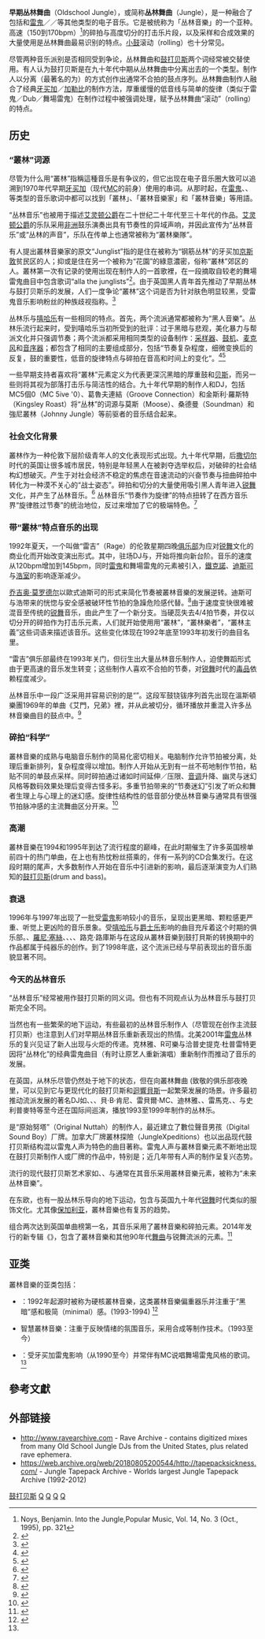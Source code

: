 {{copyedit|time=2014-08-25T00:31:22+00:00}}
{{Infobox music genre
 | name              = Oldskool jungle
 | bgcolor           = silver
 | color             = black
 | stylistic_origins = {{link-en|碎拍硬蕊|Breakbeat hardcore}}、[[鐵克諾音樂|鐵克諾]]、[[嘻哈音樂|嘻哈]]、[[雷鬼|雷鬼]]、{{link-en|Dub (音樂)|Dub|Dub}}、{{link-en|舞場雷鬼|Dancehall}}、[[放克|放克]]、<ref>[http://dj.dancecult.net/index.php/journal/article/view/25/22 "Dancecult"] {{Wayback|url=http://dj.dancecult.net/index.php/journal/article/view/25/22 |date=20120914025537 }}, ''Journal of Electronic Dance Music Culture'', Vol 1, No 1, (2009)</ref> [[浩室音樂|浩室音樂]]
 | cultural_origins  = 1990年代早期，[[英国|英国]][[布里斯托尔|布里斯托尔]]和[[伦敦|伦敦]]
 | instruments       = [[合成器|合成器]]、[[鼓机|鼓机]]、[[音序器|音序器]]、[[采样器|采样器]]
 | popularity        = 低
 | derivatives       = [[鼓打贝斯|鼓打贝斯]]
 | subgenrelist      = List of electronic music genres
 | subgenres         = {{link-en|雷鬼叢林|Ragga jungle}} - {{link-en|暗蕊|Darkcore}} - 智慧叢林
 | fusion genres     = [[Artcore|Artcore]]
}}

'''早期丛林舞曲'''（Oldschool Jungle），或简称'''丛林舞曲'''（Jungle），是一种融合了包括{{link-en|碎拍硬蕊|Breakbeat hardcore}}和[[雷鬼|雷鬼]]／{{link-en|Dub (音樂)|Dub|Dub}}／{{link-en|舞場雷鬼|Dancehall}}等其他类型的电子音乐。它是被统称为「丛林音樂」的一个亚种。高速（150到170bpm）<ref>Noys, Benjamin. Into the Jungle,Popular Music, Vol. 14, No. 3 (Oct., 1995), pp. 321</ref>的碎拍与高度切分的打击乐片段，以及采样和合成效果的大量使用是丛林舞曲最易识别的特点。[[小鼓|小鼓]]滚动（rolling）也十分常见。

尽管两种音乐派别是否相同受到争论，丛林舞曲和[[鼓打贝斯|鼓打贝斯]]两个词经常被交替使用。有人认为鼓打贝斯是在九十年代中期从丛林舞曲中分离出去的一个类型。制作人以分离{{link-en|碎拍|Breakbeat}}（最著名的为{{link-en|艾門碎拍|Amen break}}）的方式创作出通常不合拍的鼓点序列。丛林舞曲制作人融合了经典[[牙买加|牙买加]]／[[加勒比|加勒比]]的{{link-en|伴音系統|Sound system (DJ)}}制作方法，厚重缓慢的低音线与简单的旋律（类似于雷鬼／Dub／舞場雷鬼）在制作过程中被强调处理，赋予丛林舞曲“滚动”（rolling）的特点。

==历史==
=== “叢林”词源 ===
尽管为什么用“叢林”指稱這種音乐是有争议的，但它出现在电子音乐圈大致可以追溯到1970年代早期[[牙买加|牙买加]]{{link-en|誦讀音樂|Deejay (Jamaican)}}（现代[[MC_(音樂)|MC]]的前身）使用的串词。从那时起，在[[雷鬼|雷鬼]]、{{link-en|Dub (音樂)|Dub|Dub}}、{{link-en|舞場雷鬼|Dancehall}}等类型的音乐歌词中都可以找到「叢林」、「叢林音樂家」和「叢林音樂」等用語。

“丛林音乐”也被用于描述[[艾灵顿公爵|艾灵顿公爵]]在二十世纪二十年代至三十年代的作品。[[艾灵顿公爵|艾灵顿公爵]]的乐队采用[[非洲|非洲]]鼓乐演奏出具有节奏性的异域声响，并因此宣传为“丛林音乐”或“丛林的声音”，乐队在传单上也通常被称为“叢林樂隊”。

有人提出叢林音樂家的原文“Junglist”指的是住在被称为“钢筋丛林”的牙买加[[京斯敦|京斯敦]]贫民区的人；抑或是住在另一个被称为“花園”的綠意濃密，俗称“叢林”郊区的人。叢林第一次有记录的使用出现在制作人{{link-en|雷貝爾·MC|Rebel MC}}的一首歌裡，在一段摘取自较老的舞場雷鬼曲目中包含歌词“alla the junglists”<ref name=EnergyFlash>{{cite book | last=Reynolds | first=Simon | title=Energy Flash| year=1998 | publisher=Picador| chapter=Roots 'n Future| isbn=0-330-35056-0}}</ref>。由于英国黑人青年首先推动了早期丛林与鼓打贝斯乐的发展，人们一度争论“叢林”这个词是否为针对肤色明显较黑，受雷鬼音乐影响粉丝的种族歧视指称。<ref name=EnergyFlash>{{cite book | last=Reynolds | first=Simon | title=Energy Flash| year=1998 | publisher=Picador| chapter=Roots 'n Future| isbn=0-330-35056-0}}</ref>

丛林乐与[[嘻哈乐|嘻哈乐]]有一些相同的特点。首先，两个流派通常都被称为“黑人音樂”。丛林乐流行起来时，受到嘻哈乐当初所受到的批评：过于黑暗与悲观，美化暴力与帮派文化并只强调节奏；两个流派都采用相同类型的设备制作：[[采样器|采样器]]、[[鼓机|鼓机]]、[[麦克风|麦克风]]和[[音序器|音序器]]；都包含了相同的主要组成部分，包括“节奏复杂程度，细微变换后的反复，鼓的重要性，低音的旋律特点与碎拍在音高和时间上的变化”。<ref name=ac>{{cite book | last=Mitchell | first=Tony | title=Global Noise| year=2002 | publisher=Wesleyan University Press}}</ref><ref name=ab>{{cite book | last=Sewell | first=Tony | title=Black Masculinities and Schooling: How Black Boys Survive Modern Schooling| year=1997 | publisher=Stoke-on-Trent: Trentham Books.}}</ref>

一些早期支持者喜欢将“叢林”元素定义为代表更深沉黑暗的厚重鼓和[[贝斯|贝斯]]，而另一些则将其视为部落打击乐与简洁性的结合。九十年代早期的制作人和DJ，包括MC5個0（MC 5ive '0）、葛魯夫連結（Groove Connection）和金斯利·羅斯特（Kingsley Roast）将“丛林”的词源与莫斯（Moose）、桑德曼（Soundman）和強尼叢林（Johnny Jungle）等前驱者的音乐结合起来。

=== 社会文化背景 ===
叢林作为一种伦敦下层阶级青年人的文化表现形式出现。九十年代早期，后[[撒切尔|撒切尔]]时代的英国让很多城市居民，特别是年轻黑人在被剥夺选举权后，对破碎的社会结构幻想破灭。产生于对社会经济不稳定的焦虑在音速流动的兴奋节奏与扭曲碎拍中转化为一种漠不关心的“战士姿态”。碎拍和切分的大量使用吸引黑人青年进入[[锐舞|锐舞]]文化，并产生了丛林音乐。<ref>{{cite book|last=Reynolds|first=Simon|title=Energy Flash: A Journey Through Rave Music and Dance Culture|url=https://archive.org/details/energyflashjourn0000reyn|year=2012|publisher=Soft Skull Press|pages=[https://archive.org/details/energyflashjourn0000reyn/page/239 239]–240}}</ref>
丛林音乐“节奏作为旋律”的特点扭转了在西方音乐界“旋律胜过节奏”的统治地位，反过来增加了它的极端特色。<ref>{{cite book|last=Reynolds|first=Simon|title=Energy Flash: A Journey Through Rave Music and Dance Culture|url=https://archive.org/details/energyflashjourn0000reyn|year=2012|publisher=Soft Skull Press|page=[https://archive.org/details/energyflashjourn0000reyn/page/242 242]}}</ref>

=== 带“叢林”特点音乐的出现 ===
1992年夏天，一个叫做“雷吉”（Rage）的伦敦星期四晚[[俱乐部|俱乐部]]为应对[[锐舞|锐舞]]文化的商业化而开始改变演出形式。其中，驻场DJ{{link-en|費比歐 (DJ)|Fabio_(DJ)|費比歐}}与{{link-en|葛魯弗萊德|Grooverider}}，开始将{{link-en|碎拍硬蕊|Breakbeat hardcore}}推向新台阶。音乐的速度从120bpm增加到145bpm，同时[[雷鬼|雷鬼]]和舞場雷鬼的元素被引入，[[鐵克諾|鐵克諾]]、[[迪斯可|迪斯可]]与[[浩室|浩室]]的影响逐渐减少。

[[乔吉奥·莫罗德尔|乔吉奥·莫罗德尔]]以歐式迪斯可的形式来简化节奏被叢林音樂的发展逆转。迪斯可与浩带来的恍惚与安全感被破环性节拍的急躁危险感代替。<ref>{{cite book|last=Reynolds|first=Simon|title=Energy Flash: A Journey Through Rave Music and Dance Culture|url=https://archive.org/details/energyflashjourn0000reyn|year=2012|publisher=Soft Skull Press|page=[https://archive.org/details/energyflashjourn0000reyn/page/241 241]}}</ref>由于速度变快很难被混音至传统的[[锐舞|锐舞]]音乐，由此产生了一个新分支。当硬蕊失去4/4拍节奏，并仅以切分开的碎拍作为打击乐元素，人们就开始使用用“叢林”，“叢林樂者”，“叢林主義”这些词语来描述该音乐。这些变化体现在1992年底至1993年初发行的曲目名里。

“雷吉”俱乐部最终在1993年关门，但衍生出大量丛林音乐制作人，迫使舞蹈形式由于更高速的音乐发生转变；这些制作人喜欢不合拍的节奏，对[[锐舞|锐舞]]时代的[[毒品|毒品]]依赖程度减少。

丛林音乐中一段广泛采用并容易识别的{{link-en|碎拍|Breakbeat}}是“{{link-en|艾門碎拍|Amen break}}”。这段军鼓铙钹序列首先出现在溫斯頓樂團1969年的单曲《艾門，兄弟》裡，并从此被切分，循环播放并重混入许多丛林音樂曲目的鼓点中。<ref>{{cite book|last=Reynolds|first=Simon|title=Energy Flash: A Journey Through Rave Music and Dance Culture|url=https://archive.org/details/energyflashjourn0000reyn|year=2012|publisher=Soft Skull Press|page=[https://archive.org/details/energyflashjourn0000reyn/page/240 240]}}</ref>

=== 碎拍“科学” ===
叢林音樂的成熟与电脑音乐制作的简易化密切相关。电脑制作允许节拍被分离，处理后重新排列，复杂程度得以增加。制作人开始从无到有一丝不苟地制作节拍，粘贴不同的单鼓点采样。同时碎拍通过诸如时间延伸／压限、[[音调|音调]]升降、幽灵与迷幻风格等数码效果处理后变得古怪多彩。多重节拍带来的“节奏迷幻”引发了听众和舞者生理上与心理上的迷幻感。旋律性结构性的低音部分使丛林音樂与通常具有很强节拍脉冲感的主流舞曲区分开来。<ref>{{cite book|last=Reynolds|first=Simon|title=Energy Flash: A Journey Through Rave Music and Dance Culture|url=https://archive.org/details/energyflashjourn0000reyn|year=2012|publisher=Soft Skull Press|pages=[https://archive.org/details/energyflashjourn0000reyn/page/241 241]–243}}</ref>

=== 高潮 ===
叢林音樂在1994和1995年到达了流行程度的巅峰，在此时期催生了许多英国榜单前四十的热门单曲，在{{link-en|鐵克諾遊行|Technoparade}}上也有热忱粉丝搭乘的{{link-en|愛情花車|Lovemobile}}，伴有一系列的CD合集发行。在这段时期的尾声，大多数制作人开始在音乐中引进新的影响，最后逐渐演变为人们熟知的[[鼓打贝斯|鼓打贝斯]](drum and bass)。

=== 衰退 ===
1996年与1997年出现了一批受[[雷鬼|雷鬼]]影响较小的音乐，呈现出更黑暗、颗粒感更严重、听觉上更凶险的音乐景象。受[[嘻哈乐|嘻哈乐]]与[[爵士乐|爵士乐]]影响的曲目充斥着这个时期的俱乐部。{{link-en|迪林雅|Dillinja}}、[[羅尼·塞絲|羅尼·塞絲]]、{{link-en|DJ黛|DJ Die}}、{{link-en|DJ海普|DJ Hype}}、{{link-en|DJ辛克|DJ Zinc}}、路克·路庫斯与{{link-en|庫魯斯特|Krust}}在这段从叢林音樂到鼓打貝斯的转换期中的作品都属于纯器乐的创作。到了1998年底，这个流派已经与早前表现出的音乐面貌显著不同。

=== 今天的丛林音乐 ===
“丛林音乐”经常被用作鼓打贝斯的同义词。但也有不同观点认为丛林音乐与鼓打贝斯完全不同。

当然也有一些繁荣的地下运动，有些最初的丛林音乐制作人（尽管现在创作主流鼓打贝斯）也注意到人们对早期丛林音乐重新表现出的热情。北美2001年[[雷鬼|雷鬼]]丛林乐的复兴见证了新人出现与火炬的传递。克林雅、R可樂与洽普史提克·杜普雷特更因将“丛林化”的经典雷鬼曲目（有时让原艺人重新演唱）重新制作而推动了音乐的发展。

在英国，从林乐尽管仍然处于地下的状态，但在向叢林舞曲 (致敬的俱乐部夜晚里，可以见到它与更现代化的鼓打贝斯和[[迴響貝斯|迴響貝斯]]一起繁荣发展的场景。许多最初推动流派发展的著名DJ如{{link-en|雷·凱斯|Ray Keith}}、{{link-en|葛爾迪|Goldie}}、{{link-en|LTJ布肯姆|LTJ Bukem LTJ Bukem}}、貝·B·肯尼、雷貝爾·MC、迪林雅、{{link-en|多姆與羅蘭|Dom & Roland}}、雷馬克、{{link-en|肯尼·肯|Kenny Ken}}、{{link-en|多克·史考特|Doc Scott}}与史利普麥特等至今还在国际间巡演，播放1993至1999年制作的丛林乐。

{{link-en|害羞FX|Shy FX}}是“原始努塔”（Original Nuttah）的制作人，最近建立了數位聲音男孩（Digital Sound Boy）厂牌。加拿大厂牌叢林探險（JungleXpeditions）也以出品现代鼓打贝斯结构混以雷鬼人声为特色的曲目著称。雷鬼人声与叢林音樂元素不断地出现在鼓打贝斯制作人或厂牌的作品中，特别是{{link-en|True Playaz|True Playaz}}；近几年带有人声的制作呈复兴态势。

流行的现代鼓打贝斯艺术家如{{link-en|威爾金森 (音樂家)|Wilkinson (musician)|威爾金森}}、{{link-en|薩布·福克斯|Sub Focus}}、{{link-en|追逐與狀態|Chase & Status}}与{{link-en|西格瑪 (團體)|Sigma (group)|西格瑪}}通常在其音乐采用叢林音樂元素，被称为“未来丛林音樂”。

在东欧，也有一股丛林乐导向的地下运动，包含与英国九十年代[[锐舞|锐舞]]时代类似的服饰文化。尤其像[[保加利亚|保加利亚]]，叢林音樂也有复苏的趋势。

{{link-en|盧迪曼托|Rudimental}}组合两次达到英国单曲榜第一名，其音乐采用了叢林音樂和碎拍元素。{{link-en|範例 (音樂家)|Example (musician)|範例}}2014年发行的新专辑《{{link-en|Live Life Living|Live Life Living}}》，包含了叢林音樂和其他90年代[[舞曲|舞曲]]与锐舞流派的元素。<ref>{{cite web |url=http://www.youtube.com/watch?v=EiXe3qUwYmA |title=Example: Fed Up With Rapping |publisher=YouTube |date= |accessdate=2014-05-30 |archive-date=2017-02-06 |archive-url=https://web.archive.org/web/20170206220410/https://www.youtube.com/watch?v=EiXe3qUwYmA |dead-url=no }}</ref>

== 亚类 ==
叢林音樂的亚类包括： 
* {{link-en|暗核|Darkcore}}：1992年起源时被称为硬核叢林音樂，这类叢林音樂偏重器乐并注重于“黑暗”感和极简（minimal）感。(1993-1994) <ref name=Ishkur>{{Cite web |url=http://techno.org/electronic-music-guide |title=Ishkur's Guide to Electronic Music |access-date=2014-08-20 |archive-date=2015-11-14 |archive-url=https://web.archive.org/web/20151114135827/http://techno.org/electronic-music-guide/ |dead-url=no }}</ref>
* 智慧叢林音樂：注重于反映情绪的氛围音乐，采用合成等制作技术。（1993至今） 
* {{link-en|拉賈叢林音樂|Ragga Jungle}}：受牙买加雷鬼影响（从1990至今）并常伴有MC说唱舞場雷鬼风格的歌词。<ref name=Ishkur/>

==參考文獻==
{{Reflist}}

==外部链接==
* http://www.ravearchive.com {{Wayback|url=http://www.ravearchive.com/ |date=20100417082359 }} - Rave Archive - contains digitized mixes from many Old School Jungle DJs from the United States, plus related rave ephemera.
* https://web.archive.org/web/20180805200544/http://tapepacksickness.com/ - Jungle Tapepack Archive - Worlds largest Jungle Tapepack Archive (1992-2012)

[[Category:鼓打贝斯|]]
[[Category:电子音乐类型|Q]]
[[Category:1990年代音乐|Q]]
[[Category:英国音乐风格|Q]]
[[Category:英格兰音乐风格|Q]]